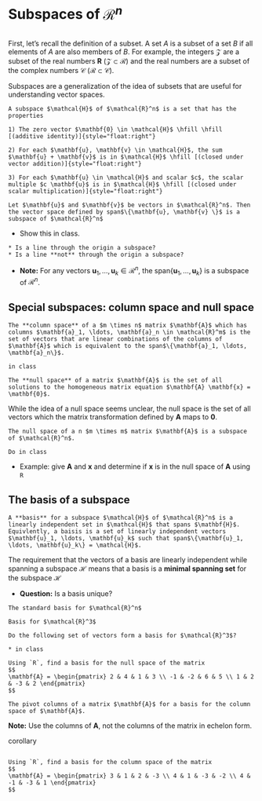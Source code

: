 # Subspaces of $\mathcal{R}^n$ {#subspaces-Rn}

```r
```

First, let's recall the definition of a subset. A set $A$ is a subset of a set $B$ if all elements of $A$ are also members of $B$. For example, the integers $\mathcal{Z}$ are a subset of the real numbers $\mathbf{R}$ ($\mathcal{Z} \subset \mathcal{R}$) and the real numbers are a subset of the complex numbers $\mathcal{C}$ ($\mathcal{R} \subset \mathcal{C}$). 

Subspaces are a generalization of the idea of subsets that are useful for understanding vector spaces. 

```definition
A subspace $\mathcal{H}$ of $\mathcal{R}^n$ is a set that has the properties

1) The zero vector $\mathbf{0} \in \mathcal{H}$ \hfill \hfill [(additive identity)]{style="float:right"}
    
2) For each $\mathbf{u}, \mathbf{v} \in \mathcal{H}$, the sum $\mathbf{u} + \mathbf{v}$ is in $\mathcal{H}$ \hfill [(closed under vector addition)]{style="float:right"}

3) For each $\mathbf{u} \in \mathcal{H}$ and scalar $c$, the scalar multiple $c \mathbf{u}$ is in $\mathcal{H}$ \hfill [(closed under scalar multiplication)]{style="float:right"}

```


```example
Let $\mathbf{u}$ and $\mathbf{v}$ be vectors in $\mathcal{R}^n$. Then the vector space defined by span$\{\mathbf{u}, \mathbf{v} \}$ is a subspace of $\mathcal{R}^n$
```

* Show this in class.

```exercise
* Is a line through the origin a subspace?
* Is a line **not** through the origin a subspace?
```

* **Note:** For any vectors $\mathbf{u}_1, \ldots, \mathbf{u}_k \in \mathcal{R}^n$, the span$\{\mathbf{u}_1, \ldots, \mathbf{u}_k\}$ is a subspace of $\mathcal{R}^n$.


## Special subspaces: column space and null space

```definition
The **column space** of a $m \times n$ matrix $\mathbf{A}$ which has columns $\mathbf{a}_1, \ldots, \mathbf{a}_n \in \mathcal{R}^m$ is the set of vectors that are linear combinations of the columns of $\mathbf{A}$ which is equivalent to the span$\{\mathbf{a}_1, \ldots, \mathbf{a}_n\}$.
```

```example
in class
```


```definition
The **null space** of a matrix $\mathbf{A}$ is the set of all solutions to the homogeneous matrix equation $\mathbf{A} \mathbf{x} = \mathbf{0}$.
```
While the idea of a null space seems unclear, the null space is the set of all vectors which the matrix transformation defined by $\mathbf{A}$ maps to $\mathbf{0}$. 

```theorem
The null space of a n $m \times m$ matrix $\mathbf{A}$ is a subspace of $\mathcal{R}^n$. 
```

```proof
Do in class
```

* Example: give $\mathbf{A}$ and $\mathbf{x}$ and determine if $\mathbf{x}$ is in the null space of $\mathbf{A}$ using `R`


## The basis of a subspace

```definition
A **basis** for a subspace $\mathcal{H}$ of $\mathcal{R}^n$ is a linearly independent set in $\mathcal{H}$ that spans $\mathbf{H}$. Equivlently, a baisis is a set of linearly independent vectors $\mathbf{u}_1, \ldots, \mathbf{u}_k$ such that span$\{\mathbf{u}_1, \ldots, \mathbf{u}_k\} = \mathcal{H}$.
```

The requirement that the vectors of a basis are linearly independent while spanning a subspace $\mathcal{H}$ means that a basis is a **minimal spanning set** for the subspace $\mathcal{H}$

* **Question:** Is a basis unique?

```definition
The standard basis for $\mathcal{R}^n$
```

```example
Basis for $\mathcal{R}^3$
```

```example
Do the following set of vectors form a basis for $\mathcal{R}^3$?
    
* in class
```



```example
Using `R`, find a basis for the null space of the matrix
$$
\mathbf{A} = \begin{pmatrix} 2 & 4 & 1 & 3 \\ -1 & -2 & 6 & 5 \\ 1 & 2 & -3 & 2 \end{pmatrix}
$$    
```


```theorem
The pivot columns of a matrix $\mathbf{A}$ for a basis for the column space of $\mathbf{A}$.
```

**Note:** Use the columns of $\mathbf{A}$, not the columns of the matrix in echelon form.

corollary

```corollary
```

```example
Using `R`, find a basis for the column space of the matrix
$$
\mathbf{A} = \begin{pmatrix} 3 & 1 & 2 & -3 \\ 4 & 1 & -3 & -2 \\ 4 & -1 & -3 & 1 \end{pmatrix}
$$    
```

